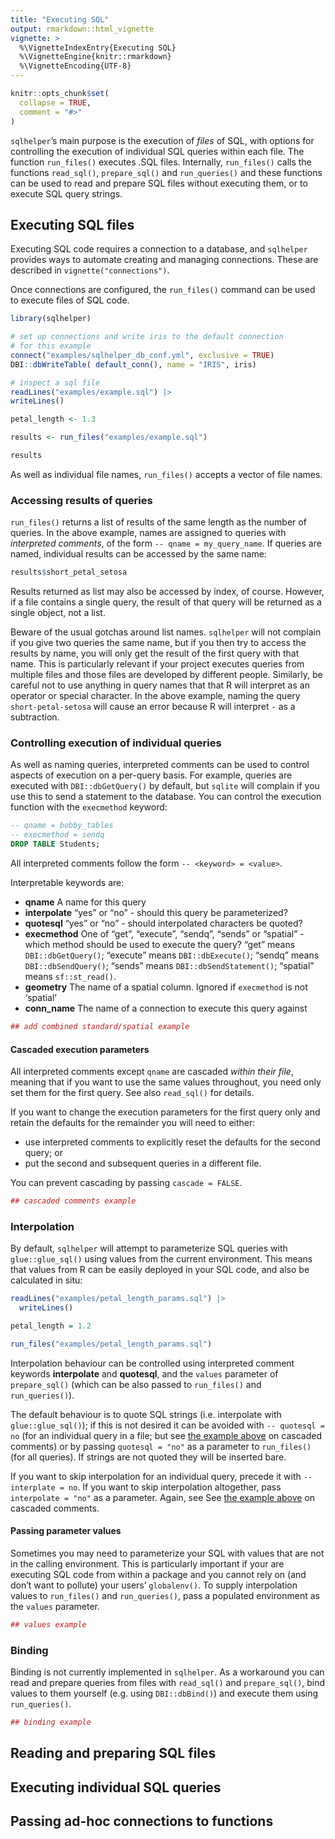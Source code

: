 ```yaml
---
title: "Executing SQL"
output: rmarkdown::html_vignette
vignette: >
  %\VignetteIndexEntry{Executing SQL}
  %\VignetteEngine{knitr::rmarkdown}
  %\VignetteEncoding{UTF-8}
---
```


```r
knitr::opts_chunk$set(
  collapse = TRUE,
  comment = "#>"
)
```

`sqlhelper`'s main purpose is the execution of _files_ of SQL, with options for
controlling the execution of individual SQL queries within each file. The
function `run_files()` executes .SQL files. Internally, `run_files()` calls the
functions `read_sql()`, `prepare_sql()` and `run_queries()` and these functions
can be used to read and prepare SQL files without executing them, or to execute
SQL query strings.

## Executing SQL files

Executing SQL code requires a connection to a database, and `sqlhelper` provides
ways to automate creating and managing connections. These are described in
`vignette("connections")`.

Once connections are configured, the `run_files()` command can be used to
execute files of SQL code.

```r
library(sqlhelper)

# set up connections and write iris to the default connection
# for this example
connect("examples/sqlhelper_db_conf.yml", exclusive = TRUE)
DBI::dbWriteTable( default_conn(), name = "IRIS", iris)

# inspect a sql file
readLines("examples/example.sql") |>
writeLines()

petal_length <- 1.3

results <- run_files("examples/example.sql")

results
```

As well as individual file names, `run_files()` accepts a vector of file names. 

### Accessing results of queries

`run_files()` returns a list of results of the same length as the number of
queries. In the above example, names are assigned to queries with _interpreted comments_, 
of the form `-- qname = my_query_name`. If queries are named, individual results
can be accessed by the same name:

```r
results$short_petal_setosa
```

Results returned as list may also be accessed by index, of course. However, if a
file contains a single query, the result of that query will be returned as a
single object, not a list.

Beware of the usual gotchas around list names. `sqlhelper` will not complain if
you give two queries the same name, but if you then try to access the results by
name, you will only get the result of the first query with that name. This is
particularly relevant if your project executes queries from multiple files and
those files are developed by different people. Similarly, be careful not to use
anything in query names that that R will interpret as an operator or special
character. In the above example, naming the query `short-petal-setosa` will
cause an error because R will interpret `-` as a subtraction.

### Controlling execution of individual queries

As well as naming queries, interpreted comments can be used to control
aspects of execution on a per-query basis. For example, queries are
executed with `DBI::dbGetQuery()` by default, but `sqlite` will
complain if you use this to send a statement to the database. You can
control the execution function with the `execmethod` keyword:

```sql
-- qname = bobby_tables
-- execmethod = sendq
DROP TABLE Students;
```

All interpreted comments follow the form `-- <keyword> = <value>`.

Interpretable keywords are:

* __qname__ A name for this query
* __interpolate__ "yes" or "no" - should this query be parameterized?
* __quotesql__ "yes" or "no" - should interpolated characters be quoted?
* __execmethod__ One of "get", "execute", "sendq", "sends" or "spatial" - which
method should be used to execute the query? "get" means `DBI::dbGetQuery()`;
"execute" means `DBI::dbExecute()`; "sendq" means `DBI::dbSendQuery()`; "sends"
means `DBI::dbSendStatement()`; "spatial" means `sf::st_read()`.
* __geometry__ The name of a spatial column. Ignored if `execmethod` is not 'spatial'
* __conn_name__ The name of a connection to execute this query against

```r
## add combined standard/spatial example
```

#### Cascaded execution parameters {#cascade}
All interpreted comments except `qname` are cascaded _within their file_,
meaning that if you want to use the same values throughout, you need only set
them for the first query. See also `read_sql()` for details. 

If you want to change the execution parameters for the first query only and
retain the defaults for the remainder you will need to either:

* use interpreted comments to explicitly reset the defaults for the second query; or
* put the second and subsequent queries in a different file.

You can prevent cascading by passing `cascade = FALSE`.

```r
## cascaded comments example
```

### Interpolation

By default, `sqlhelper` will attempt to parameterize SQL queries with
`glue::glue_sql()` using values from the current environment. This means that values from R can be easily deployed in your SQL code, and also be calculated in situ:

```r
readLines("examples/petal_length_params.sql") |>
  writeLines()

petal_length = 1.2

run_files("examples/petal_length_params.sql")
```

Interpolation behaviour can be controlled using interpreted comment keywords
__interpolate__ and __quotesql__, and the `values` parameter of `prepare_sql()`
(which can be also passed to `run_files()` and `run_queries()`).

The default behaviour is to quote SQL strings (i.e. interpolate with
`glue::glue_sql()`); if this is not desired it can be avoided with `-- quotesql = no` 
(for an individual query in a file; but see [the example above](#cascade) on
cascaded comments) or by passing `quotesql = "no"` as a parameter to
`run_files()` (for all queries). If strings are not quoted they will be inserted
bare.

If you want to skip interpolation for an individual query, precede it with 
`-- interplate = no`. If you want to skip interpolation altogether, pass
`interpolate = "no"` as a parameter. Again, see See [the example
above](#cascade) on cascaded comments.

#### Passing parameter values {#values}

Sometimes you may need to parameterize your SQL with values that are not in the
calling environment. This is particularly important if your are executing SQL
code from within a package and you cannot rely on (and don't want to pollute)
your users' `globalenv()`. To supply interpolation values to `run_files()` and
`run_queries()`, pass a populated environment as the `values` parameter.

```r
## values example
```
### Binding

Binding is not currently implemented in `sqlhelper`. As a workaround you can
read and prepare queries from files with `read_sql()` and `prepare_sql()`, bind
values to them yourself (e.g. using `DBI::dbBind()`) and execute them using
`run_queries()`.

```r
## binding example
```

## Reading and preparing SQL files

## Executing individual SQL queries

## Passing ad-hoc connections to functions

